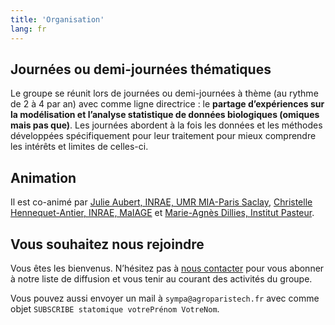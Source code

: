 ```yaml
---
title: 'Organisation'
lang: fr
---
```


## Journées ou demi-journées thématiques

Le groupe se réunit lors de journées ou demi-journées à thème (au rythme de 2 à 4 par an) avec comme ligne directrice : le **partage d'expériences sur la modélisation et l'analyse statistique de données biologiques (omiques mais pas que)**. Les journées abordent à la fois les données et les méthodes développées spécifiquement pour leur traitement pour mieux comprendre les intérêts et limites de celles-ci.

## Animation

Il est co-animé par [Julie Aubert, INRAE, UMR MIA-Paris Saclay](https://www6.inrae.fr/mia-paris/Equipes/Membres/Julie-Aubert/), [Christelle Hennequet-Antier, INRAE, MaIAGE](https://cv.archives-ouvertes.fr/christelle-hennequet-antier) et [Marie-Agnès Dillies, Institut Pasteur](https://research.pasteur.fr/fr/member/marie-agnes-dillies/).

## Vous souhaitez nous rejoindre

Vous êtes les bienvenus. N'hésitez pas à [nous contacter](mailto:julie%5Bdot%5Daubert@inrae.fr) pour vous abonner à notre liste de diffusion et vous tenir au courant des activités du groupe.

Vous pouvez aussi envoyer un mail à `sympa@agroparistech.fr` avec comme objet `SUBSCRIBE statomique votrePrénom VotreNom`.

